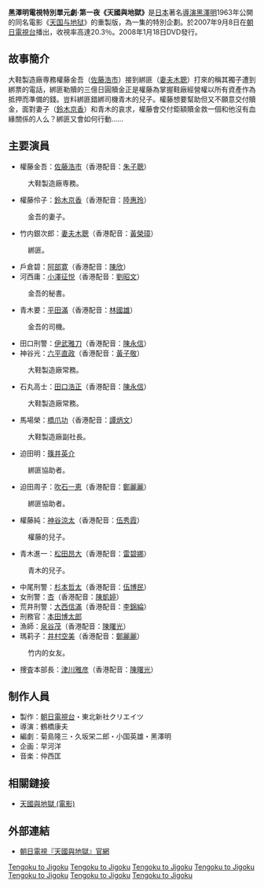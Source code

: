 {{about|黑澤明1963年公開的[[天國與地獄_(電影)|同名電影]]的重製版|于1858年首次演出，由贾克·奥芬巴哈哈创作的布法歌剧|天国与地狱序曲}}

'''黑澤明電視特別單元劇·第一夜《天國與地獄》'''是[[日本|日本]]著名[[導演|導演]][[黑澤明|黑澤明]]1963年公開的同名電影《[[天國與地獄_(電影)|天国与地狱]]》的重製版，為一集的特別企劃。於2007年9月8日在[[朝日電視台|朝日電視台]]播出，收視率高達20.3％。2008年1月18日DVD發行。

== 故事簡介 ==
大鞋製造廠専務權藤金吾（[[佐藤浩市|佐藤浩市]]）接到綁匪（[[妻夫木聰|妻夫木聰]]）打來的稱其獨子遭到綁票的電話，綁匪勒贖的三億日圓贖金正是權藤為掌握鞋廠經營權以所有資產作為抵押而準備的錢。豈料綁匪錯綁司機青木的兒子。權藤想要幫助但又不願意交付贖金，面對妻子（[[鈴木京香|鈴木京香]]）和青木的哀求，權藤會交付鉅額贖金救一個和他沒有血緣關係的人么？綁匪又會如何行動……

== 主要演員 ==
*權藤金吾：[[佐藤浩市|佐藤浩市]]（香港配音：[[朱子聰|朱子聰]]）
:大鞋製造廠専務。
*權藤伶子：[[鈴木京香|鈴木京香]]（香港配音：[[陸惠玲|陸惠玲]]）
:金吾的妻子。
*竹内銀次郎：[[妻夫木聰|妻夫木聰]]（香港配音：[[黃榮璋|黃榮璋]]）
:綁匪。
*戶倉碧：[[阿部寛|阿部寛]]（香港配音：[[陳欣_(配音員)|陳欣]]）
*河西庸：[[小澤征悦|小澤征悦]]（香港配音：[[劉昭文|劉昭文]]）
:金吾的秘書。
*青木要：[[平田滿|平田滿]]（香港配音：[[林國雄_(配音員)|林國雄]]）
:金吾的司機。
*田口刑警：[[伊武雅刀|伊武雅刀]]（香港配音：[[陳永信|陳永信]]）
*神谷光：[[六平直政|六平直政]]（香港配音：[[黃子敬|黃子敬]]）
:大鞋製造廠常務。
*石丸高士：[[田口浩正|田口浩正]]（香港配音：[[陳永信|陳永信]]）
:大鞋製造廠常務。
*馬場榮：[[橋爪功|橋爪功]]（香港配音：[[譚炳文|譚炳文]]）
:大鞋製造廠副社長。
*迫田明：[[篠井英介|篠井英介]]
:綁匪協助者。
*迫田周子：[[吹石一恵|吹石一恵]]（香港配音：[[鄭麗麗|鄭麗麗]]）
:綁匪協助者。
*權藤純：[[神谷涼太|神谷涼太]]（香港配音：[[伍秀霞|伍秀霞]]）
:權藤的兒子。
*青木進一：[[松田昂大|松田昂大]]（香港配音：[[雷碧娜|雷碧娜]]）
:青木的兒子。
*中尾刑警：[[杉本哲太|杉本哲太]]（香港配音：[[伍博民|伍博民]]）
*女刑警：[[杏_(模特兒)|杏]]（香港配音：[[陳凱婷|陳凱婷]]）
*荒井刑警：[[大西信滿|大西信滿]]（香港配音：[[李錦綸_(配音員)|李錦綸]]）
*刑務官：[[本田博太郎|本田博太郎]]
*漁師：[[泉谷茂|泉谷茂]]（香港配音：[[陳曙光|陳曙光]]）
*瑪莉子：[[井村空美|井村空美]]（香港配音：[[鄭麗麗|鄭麗麗]]）
:竹内的女友。
*捜査本部長：[[津川雅彦|津川雅彦]]（香港配音：[[陳曙光|陳曙光]]）

== 制作人員 ==
*製作：[[朝日電視台|朝日電視台]]・東北新社クリエイツ
*導演：鶴橋康夫
*編劇：菊島隆三・久坂栄二郎・小国英雄・黑澤明
*企画：早河洋
*音楽：仲西匡

== 相關鏈接 ==
*[[天國與地獄_(電影)|天國與地獄 (電影)]]

== 外部連結 ==
*[http://www.tv-asahi.co.jp/tengoku/ 朝日電視『天國與地獄』官網] {{Wayback|url=http://www.tv-asahi.co.jp/tengoku/ |date=20101109161255 }}

[[Category:2007年日本電視劇集|Tengoku to Jigoku]]
[[Category:2007年電視特別劇集|Tengoku to Jigoku]]
[[Category:朝日電視台特別劇集|Tengoku to Jigoku]]
[[Category:電影改編電視劇|Tengoku to Jigoku]]
[[Category:北海道背景作品|Tengoku to Jigoku]]
[[Category:绑架题材作品|Tengoku to Jigoku]]
[[Category:國興衛視外購日劇|Tengoku to Jigoku]]